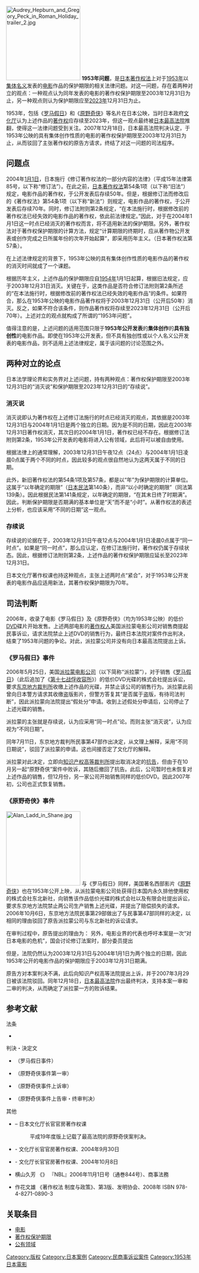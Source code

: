 {{noteTA
|1=zh-hans:罗马假日;zh-hk:金枝玉葉;zh-tw:羅馬假期;
}}
[[File:Audrey_Hepburn_and_Gregory_Peck_in_Roman_Holiday_trailer_2.jpg|200px]]
'''1953年问题'''，是[[日本著作权法|日本著作权法]]上对于[[1953年|1953年]]以[[集体创作作品|集体名义]]发表的[[电影|电影]]作品的保护期限的相关法律问题。对这一问题，存在着两种对立的观点：一种观点认为同年发表的电影的著作权保护期限至2003年12月31日为止，另一种观点则认为保护期限应至[[2023年|2023年]]12月31日为止。

1953年，包括《[[罗马假日|罗马假日]]》和《[[原野奇侠|原野奇侠]]》等名片在日本公映，当时日本政府[[文化厅|文化厅]]认为上述作品的[[著作权|著作权]]应存续至2023年，但这一观点最终被[[日本最高法院|日本最高法院]]推翻，使得这一法律问题受到关注。2007年12月18日，日本最高法院判决认定，于1953年公映的具有集体创作性质的电影的著作权保护期限至2003年12月31日为止，从而驳回了主张著作权的原告方请求，终结了对这一问题的司法程序。

== 问题点 ==
2004年[[1月1日|1月1日]]，日本施行《修订著作权法的一部分内容的法律》（平成15年法律第85号，以下称“修订法”）。在此之前，[[日本著作权法|日本著作权法]]第54条1项（以下称“旧法”）规定，电影作品的著作权，于公开发表后存续50年。但是，根据修订法而修改后的《著作权法》第54条1项（以下称“新法”）则规定，电影作品的著作权，于公开发表后存续70年。同时，修订法附则第2条规定，“在本法施行时，根据修改前的著作权法已经失效的电影作品的著作权，依此前法律规定。”因此，对于在2004年1月1日这一时点已经消灭的著作权而言，将不适用新法的保护期限。另外，著作权法对于著作权保护期限的计算方法，规定“计算期限的终期时，应从著作物公开发表或创作完成之日所属年份的次年开始起算”，即采用历年主义。（日本著作权法第57条）。

在上述法律规定的背景下，1953年公映的具有集体创作性质的电影作品的著作权的消灭时间就成了一个课题。

根据历年主义，上述作品的保护期限应自[[1954年|1954年]]1月1日起算，根据旧法规定，应于2003年12月31日消灭。关键在于，这类作品是否符合修订法附则第2条所述的“在本法施行时，根据修改前的著作权法已经失效的电影作品”的条件。如果符合，那么在1953年公映的电影作品著作权将于2003年12月31日（公开后50年）消灭。反之，如果不符合该条件，则作品著作权将存续至2023年12月31日（公开后70年）。上述对立的观点就构成了所谓的“1953年问题”。

值得注意的是，上述问题的适用范围只限于'''1953年公开发表'''的'''集体创作'''的'''具有独创性'''的电影作品。即使在1953年公开发表，但不具有独创性或以个人名义公开发表的电影作品，则不适用上述法律规定，属于该问题的讨论范围之外。

== 两种对立的论点 ==
日本法学理论界和实务界对上述问题，持有两种观点：著作权保护期限至2003年12月31日的“消灭说”和保护期限至2023年12月31日的“存续说”。

=== 消灭说 ===
消灭说即认为著作权在上述修订法施行的时点已经消灭的观点，其依据是2003年12月31日与2004年1月1日是两个独立的日期。因为是不同的日期，因此在2003年12月31日著作权消灭，其次日的2004年1月1日，著作权已经不存在。根据修订法附则第2条，1953年公开发表的电影将进入公有领域，此后将可以被自由使用。

根据法律上的通常理解，2003年12月31日午夜12点（24点）与2004年1月1日凌晨0点属于两个不同的时点，因此较多的观点很自然地认为这两天属于不同的日期。

此外，新旧著作权法的第54条1项及第57条，都是以“年”为保护期限的计算单位。这属于“以年确定的期限”（[[日本民法|日本民法]]第140条），而非“以小时确定的期限”（同法第139条）。因此根据民法第141条规定，以年确定的期限，“在其末日终了时期满”。因此，判断保护期限是否期满的基本单位是“天”而不是“小时”。从著作权法的表述上分析，也应该采用“不同的日期”这一观点。

=== 存续说 ===
存续说的论据在于，2003年12月31日午夜12点与2004年1月1日凌晨0点属于“同一时点”。如果是“同一时点”，那么应认定，在修订法施行时，著作权仍属于存续状态。因此，根据修订法附则第2条，上述作品的著作权保护期限应延长至2023年12月31日。

日本文化厅著作权课也持这种观点，主张上述两时点“紧合”，对于1953年公开发表的电影作品应适用新法，其著作权保护期限为70年。

== 司法判断 ==
2006年，收录了电影《罗马假日》及《原野奇侠》（均为1953年公映）的低价[[DVD|DVD]]碟片开始发售。上述两部电影的[[著作权人|著作权人]]美国派拉蒙电影公司对销售商提起民事诉讼，请求法院禁止上述DVD的销售行为，最终日本法院对案件作出判决，结束了1953年问题的争论。对此，派拉蒙公司并没有向日本最高法院提出上诉。

=== 《罗马假日》事件 ===
2006年5月25日，美国[[派拉蒙电影公司|派拉蒙电影公司]]（以下简称“派拉蒙”），对于销售《[[罗马假日|罗马假日]]》（此后追加了《[[第十七战俘收容所|第十七战俘收容所]]》）的低价DVD光碟的株式会社{{lang|ja|ファーストトレーディング}}提出诉讼，要求[[东京地方裁判所|东京地方裁判所]]收缴上述作品的光碟，并禁止该公司的销售行为。派拉蒙此前曾向日本警方请求其收缴盗版影片，但警方答复其“是否属于盗版，有待司法判断”，因此派拉蒙向法院提出“假处分”申请。收到上述假处分申请后，{{lang|ja|ファーストトレーディング}}公司停止了上述光碟的销售。

派拉蒙的主张就是存续说，认为应采用“同一时点”论。而{{lang|ja|ファーストトレーディング}}则主张“消灭说”，认为应视为“不同日期”。

同年7月11日，东京地方裁判所民事第47部作出决定，从文理上解释，采用“不同日期说”，驳回了派拉蒙的申请。这也间接否定了文化厅的解释。

派拉蒙对此决定，立即向[[知识产权高等裁判所|知识产权高等裁判所]]提出取消决定的[[抗告|抗告]]，但由于在10月另一起“原野奇侠”案件中败诉，其随后撤回了抗告。此后，{{lang|ja|ファーストトレーディング}}公司暂时也未恢复对上述作品的销售，但12月份，另一家公司开始销售同样的低价DVD。因此2007年初，{{lang|ja|ファーストトレーディング}}公司也正式恢复销售。

=== 《原野奇侠》事件 ===
[[File:Alan_Ladd_in_Shane.jpg|200px]]
与《罗马假日》同样，美国著名西部影片《[[原野奇侠|原野奇侠]]》也在1953年公开上映，从派拉蒙电影公司处获得日本国内永久排他使用权的株式会社东北新社，向销售该作品低价光碟的株式会社{{lang|ja|ブレーントラスト}}以及有限会社{{lang|ja|オフィスワイケー}}提出诉讼，要求东京地方法院禁止两公司生产销售上述光碟，并提出了赔偿损失的请求。2006年10月6日，东京地方法院民事第29部做出了与民事第47部同样的决定，以相同的理由驳回了原告派拉蒙公司与东北新社的诉讼请求。

在审判过程中，原告提出的理由为：
{{Cquote|
* 为了防止日本电影黄金期发表的各个作品的著作权的灭失
* 为了防止昭和28年（1953年）公开的作品著作权的灭失}}
另外，电影业界的代表也呼吁本案是一次“对日本电影的危机”，国会讨论修订法案时，部分委员提出
{{Cquote|其他发达国家对电影作品的著作权保护期限基本都比日本长期化，因此需要延长电影作品的著作权保护期限，从而强化对电影作品的保护}}

但是，法院仍然认为2003年12月31日与2004年1月1日为两个独立的日期，因此1953年公开的电影作品的保护期限应于2003年12月31日期满。

原告方对本案判决不满，此后向知识产权高等法院提出上诉，并于2007年3月29日被该法院驳回。同年12月18日，[[日本最高法院|日本最高法院]]作出最终判决，支持本案一审和二审的判决，从而确定了派拉蒙一方的败诉结果。

== 参考文献 ==
; 法条
*{{ja}}[https://web.archive.org/web/20111017194834/http://www.shugiin.go.jp/itdb_housei.nsf/html/housei/15620030618085.htm {{lang|ja|著作权法の一部を改正する法律（平成15年法律第85号）}}]
; 判決・決定文
*{{ja}}{{PDFlink|[http://www.courts.go.jp/hanrei/pdf/20060711150453.pdf 东京地方法院决定平成18年7月11日]}}（罗马假日事件）
*{{ja}}{{PDFlink|[http://www.courts.go.jp/hanrei/pdf/20061006153228.pdf 东京地方法院判决平成18年10月6日]}}（原野奇侠事件第一审）
*{{ja}}{{PDFlink|[http://www.courts.go.jp/hanrei/pdf/20070330151920.pdf 知识产权高等法院判決平成19年3月29日]}}（原野奇侠事件上诉审）
*{{ja}}{{PDFlink|[http://www.courts.go.jp/hanrei/pdf/20071218155544.pdf 日本最高法院第三小法庭判決平成19年12月18日]}}（原野奇侠事件上告审・终审判决）
; 其他
*{{ja}}{{PDFlink|[http://www.bunka.go.jp/chosakuken/pdf/chosaku_text.pdf 著作权课本-面对初学者-]}} – 日本文化厅长官官房著作权课
*:平成19年度版上记载了最高法院的原野奇侠案判决。
*{{ja}}[https://web.archive.org/web/20080930105502/http://www.mext.go.jp/b_menu/public/2004/04092901.htm {{lang|ja|著作权法施行令の改正に関するパブリックコメント（意見提出手続）の実施について}}] - 文化厅长官官房著作权课、2004年9月30日
*{{ja}}[https://web.archive.org/web/20090114032951/http://www.mext.go.jp/b_menu/public/2004/04100601.htm {{lang|ja|著作权法改正要望事項に対する意見募集について}}] - 文化厅长官官房著作权课、2004年10月8日
*{{ja}}横山久芳 《{{lang|ja|著作权の保护期限に関する考察─「ローマの休日」東京地裁仮処分決定に接して}}》 『NBL』2006年11月1日号（通巻844号）、商事法務
*{{ja}}作花文雄 《著作权法 制度与政策》、第3版、发明协会、2008年 ISBN 978-4-8271-0890-3

== 关联条目 ==
* [[电影|电影]]
* [[著作权保护期限|著作权保护期限]]
* [[公有领域|公有领域]]
{{日本裁判所}}
[[Category:版权|Category:版权]]
[[Category:日本案例|Category:日本案例]]
[[Category:民商事诉讼案件|Category:民商事诉讼案件]]
[[Category:1953年日本電影|Category:1953年日本電影]]